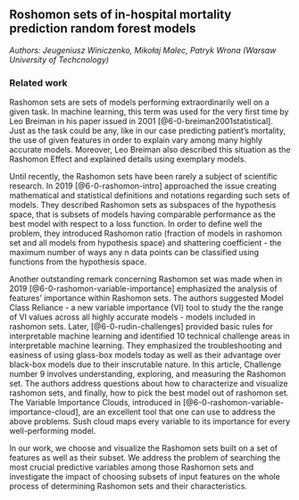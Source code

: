 
## Roshomon sets of in-hospital mortality prediction random forest models

*Authors: Jeugeniusz Winiczenko, Mikołaj Malec, Patryk Wrona (Warsaw University of Techcnology)*

### Related work


Rashomon sets are sets of models performing extraordinarily well on a given task. In machine learning, this term was used for the very first time by Leo Breiman in his paper issued in 2001 [@6-0-breiman2001statistical]. Just as the task could be any, like in our case predicting patient's mortality, the use of given features in order to explain vary among many highly accurate models. Moreover, Leo Breiman also described this situation as the Rashomon Effect and explained details using exemplary models.

Until recently, the Rashomon sets have been rarely a subject of scientific research. In 2019 [@6-0-rashomon-intro] approached the issue creating mathematical and statistical definitions and notations regarding such sets of models. They described Rashomon sets as subspaces of the hypothesis space, that is subsets of models having comparable performance as the best model with respect to a loss function. In order to define well the problem, they introduced Rashomon ratio (fraction of models in rashomon set and all models from hypothesis space)  and shattering coefficient - the maximum number of ways any n data points can be classified using functions from the hypothesis space.

Another outstanding remark concerning Rashomon set was made when in 2019  [@6-0-rashomon-variable-importance] emphasized the analysis of features' importance within Rashomon sets. The authors suggested Model Class Reliance - a new variable importance (VI) tool to study the the range of VI values across all highly accurate models - models included in rashomon sets. Later, [@6-0-rudin-challenges] provided basic rules for interpretable machine learning and identified 10 technical challenge areas in interpretable machine learning. They emphasized the troubleshooting and easiness of using glass-box models today as well as their advantage over black-box models due to their inscrutable nature. In this article, Challenge number 9 involves understanding, exploring, and measuring the Rashomon set. The authors address questions about how to characterize and visualize rashomon sets, and finally, how to pick the best model out of rashomon set. The Variable Importance Clouds, introduced in [@6-0-rashomon-variable-importance-cloud], are an excellent tool that one can use to address the above problems. Sush cloud maps every variable to its importance for every well-performing model.

In our work, we choose and visualize the Rashomon sets built on a set of features as well as their subset. We address the problem of searching the most crucial predictive variables among those Rashomon sets and investigate the impact of choosing subsets of input features on the whole process of determining Rashomon sets and their characteristics.



